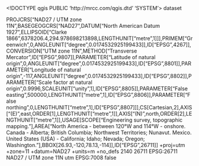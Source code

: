 <!DOCTYPE qgis PUBLIC 'http://mrcc.com/qgis.dtd' 'SYSTEM'>
<qgis version="3.40.2-Bratislava">
  <identifier></identifier>
  <parentidentifier></parentidentifier>
  <language></language>
  <type>dataset</type>
  <title></title>
  <abstract></abstract>
  <links/>
  <dates/>
  <fees></fees>
  <encoding></encoding>
  <crs>
    <spatialrefsys nativeFormat="Wkt">
      <wkt>PROJCRS["NAD27 / UTM zone 11N",BASEGEOGCRS["NAD27",DATUM["North American Datum 1927",ELLIPSOID["Clarke 1866",6378206.4,294.978698213898,LENGTHUNIT["metre",1]]],PRIMEM["Greenwich",0,ANGLEUNIT["degree",0.0174532925199433]],ID["EPSG",4267]],CONVERSION["UTM zone 11N",METHOD["Transverse Mercator",ID["EPSG",9807]],PARAMETER["Latitude of natural origin",0,ANGLEUNIT["degree",0.0174532925199433],ID["EPSG",8801]],PARAMETER["Longitude of natural origin",-117,ANGLEUNIT["degree",0.0174532925199433],ID["EPSG",8802]],PARAMETER["Scale factor at natural origin",0.9996,SCALEUNIT["unity",1],ID["EPSG",8805]],PARAMETER["False easting",500000,LENGTHUNIT["metre",1],ID["EPSG",8806]],PARAMETER["False northing",0,LENGTHUNIT["metre",1],ID["EPSG",8807]]],CS[Cartesian,2],AXIS["(E)",east,ORDER[1],LENGTHUNIT["metre",1]],AXIS["(N)",north,ORDER[2],LENGTHUNIT["metre",1]],USAGE[SCOPE["Engineering survey, topographic mapping."],AREA["North America - between 120°W and 114°W - onshore. Canada - Alberta; British Columbia; Northwest Territories; Nunavut. Mexico. United States (USA) - California; Idaho; Nevada; Oregon; Washington."],BBOX[26.93,-120,78.13,-114]],ID["EPSG",26711]]</wkt>
      <proj4>+proj=utm +zone=11 +datum=NAD27 +units=m +no_defs</proj4>
      <srsid>2140</srsid>
      <srid>26711</srid>
      <authid>EPSG:26711</authid>
      <description>NAD27 / UTM zone 11N</description>
      <projectionacronym>utm</projectionacronym>
      <ellipsoidacronym>EPSG:7008</ellipsoidacronym>
      <geographicflag>false</geographicflag>
    </spatialrefsys>
  </crs>
  <extent/>
</qgis>
